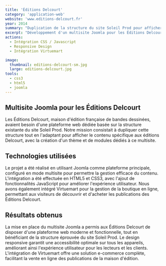 ```yaml
---
title: 'Éditions Delcourt'
category: 'application-web'
website: 'www.editions-delcourt.fr'
year: 2014
summary: "Duplication de la structure du site Soleil Prod pour afficher le contenu spécifique aux éditions Delcourt. Création d'un thème et module dédié à ce multisite."
excerpt: "Développement d'un multisite Joomla pour les Éditions Delcourt, maison d'édition française de bandes dessinées. Adaptation de la structure existante de Soleil Prod avec intégration HTML5/CSS3 responsive et solution e-commerce Virtuemart pour la vente en ligne des publications."
actions:
  - Intégration CSS / Javascript
  - Responsive Design
  - Intégration Virtuemart

image:
  thumbnail: editions-delcourt-sm.jpg
  large: editions-delcourt.jpg
tools:
  - css3
  - html5
  - joomla
---
```


## Multisite Joomla pour les Éditions Delcourt

Les Éditions Delcourt, maison d'édition française de bandes dessinées, avaient besoin d'une plateforme web dédiée basée sur la structure existante du site Soleil Prod. Notre mission consistait à dupliquer cette structure tout en l'adaptant pour afficher le contenu spécifique aux éditions Delcourt, avec la création d'un thème et de modules dédiés à ce multisite.

## Technologies utilisées

Le projet a été réalisé en utilisant Joomla comme plateforme principale, configuré en mode multisite pour permettre la gestion efficace du contenu. L'intégration a été effectuée en HTML5 et CSS3, avec l'ajout de fonctionnalités JavaScript pour améliorer l'expérience utilisateur. Nous avons également intégré Virtuemart pour la gestion de la boutique en ligne, permettant aux visiteurs de découvrir et d'acheter les publications des Éditions Delcourt.

## Résultats obtenus

La mise en place du multisite Joomla a permis aux Éditions Delcourt de disposer d'une plateforme web moderne et fonctionnelle, tout en bénéficiant de la structure éprouvée du site Soleil Prod. Le design responsive garantit une accessibilité optimale sur tous les appareils, améliorant ainsi l'expérience utilisateur pour les lecteurs et les clients. L'intégration de Virtuemart offre une solution e-commerce complète, facilitant la vente en ligne des publications de la maison d'édition.
